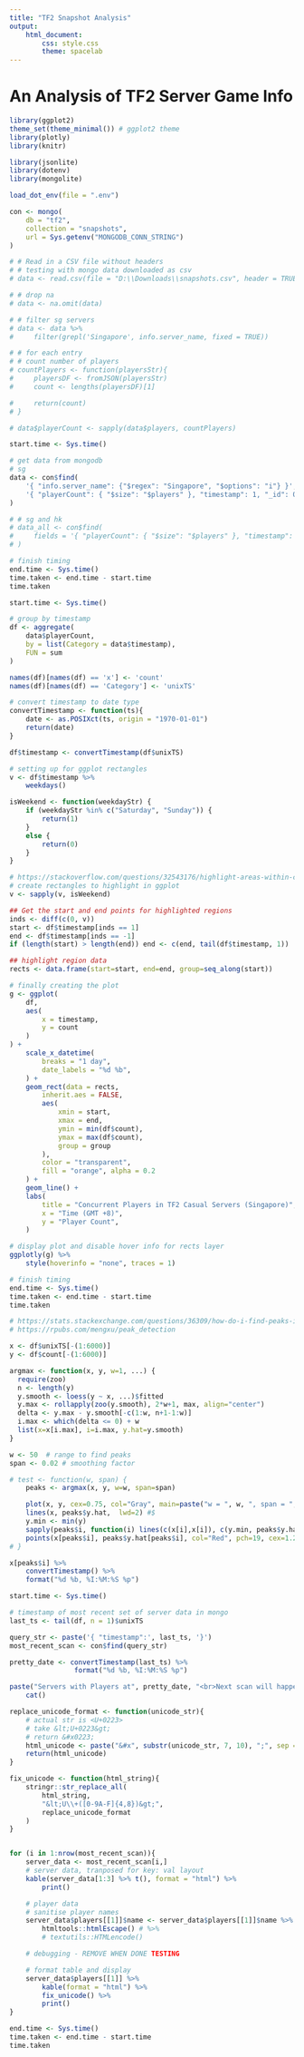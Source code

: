 ```yaml
---
title: "TF2 Snapshot Analysis"
output: 
    html_document:
        css: style.css
        theme: spacelab
---
```


<h1>An Analysis of TF2 Server Game Info</h1>

```r
library(ggplot2)
theme_set(theme_minimal()) # ggplot2 theme
library(plotly)
library(knitr)

library(jsonlite)
library(dotenv)
library(mongolite)

load_dot_env(file = ".env")

con <- mongo(
    db = "tf2",
    collection = "snapshots",
    url = Sys.getenv("MONGODB_CONN_STRING")
)
```
```r
# # Read in a CSV file without headers
# # testing with mongo data downloaded as csv
# data <- read.csv(file = "D:\\Downloads\\snapshots.csv", header = TRUE)

# # drop na
# data <- na.omit(data)

# # filter sg servers
# data <- data %>%
#     filter(grepl('Singapore', info.server_name, fixed = TRUE))

# # for each entry
# # count number of players
# countPlayers <- function(playersStr){
#     playersDF <- fromJSON(playersStr)
#     count <- lengths(playersDF)[1]

#     return(count)
# }

# data$playerCount <- sapply(data$players, countPlayers)
```

```r
start.time <- Sys.time()

# get data from mongodb
# sg
data <- con$find(
    '{ "info.server_name": {"$regex": "Singapore", "$options": "i"} }',
    '{ "playerCount": { "$size": "$players" }, "timestamp": 1, "_id": 0 }'
)

# # sg and hk
# data_all <- con$find(
#     fields = '{ "playerCount": { "$size": "$players" }, "timestamp": 1, "_id": 0 }'
# )

# finish timing
end.time <- Sys.time()
time.taken <- end.time - start.time
time.taken
```

```r

start.time <- Sys.time()

# group by timestamp
df <- aggregate(
    data$playerCount,
    by = list(Category = data$timestamp),
    FUN = sum
)

names(df)[names(df) == 'x'] <- 'count'
names(df)[names(df) == 'Category'] <- 'unixTS'

# convert timestamp to date type
convertTimestamp <- function(ts){
    date <- as.POSIXct(ts, origin = "1970-01-01")
    return(date)
}

df$timestamp <- convertTimestamp(df$unixTS)

# setting up for ggplot rectangles
v <- df$timestamp %>%
    weekdays()

isWeekend <- function(weekdayStr) {
    if (weekdayStr %in% c("Saturday", "Sunday")) {
        return(1)
    }
    else {
        return(0)
    }
}

# https://stackoverflow.com/questions/32543176/highlight-areas-within-certain-x-range-in-ggplot2
# create rectangles to highlight in ggplot
v <- sapply(v, isWeekend)

## Get the start and end points for highlighted regions
inds <- diff(c(0, v))
start <- df$timestamp[inds == 1]
end <- df$timestamp[inds == -1]
if (length(start) > length(end)) end <- c(end, tail(df$timestamp, 1))

## highlight region data
rects <- data.frame(start=start, end=end, group=seq_along(start))

# finally creating the plot
g <- ggplot(
    df,
    aes(
        x = timestamp,
        y = count
    )
) +
    scale_x_datetime(
        breaks = "1 day",
        date_labels = "%d %b",
    ) +
    geom_rect(data = rects,
        inherit.aes = FALSE,
        aes(
            xmin = start,
            xmax = end,
            ymin = min(df$count),
            ymax = max(df$count),
            group = group
        ),
        color = "transparent",
        fill = "orange", alpha = 0.2
    ) +
    geom_line() +
    labs(
        title = "Concurrent Players in TF2 Casual Servers (Singapore)",
        x = "Time (GMT +8)",
        y = "Player Count",
    )

# display plot and disable hover info for rects layer
ggplotly(g) %>%
    style(hoverinfo = "none", traces = 1)

# finish timing
end.time <- Sys.time()
time.taken <- end.time - start.time
time.taken
```

```r

# https://stats.stackexchange.com/questions/36309/how-do-i-find-peaks-in-a-dataset
# https://rpubs.com/mengxu/peak_detection

x <- df$unixTS[-(1:6000)]
y <- df$count[-(1:6000)]

argmax <- function(x, y, w=1, ...) {
  require(zoo)
  n <- length(y)
  y.smooth <- loess(y ~ x, ...)$fitted
  y.max <- rollapply(zoo(y.smooth), 2*w+1, max, align="center")
  delta <- y.max - y.smooth[-c(1:w, n+1-1:w)]
  i.max <- which(delta <= 0) + w
  list(x=x[i.max], i=i.max, y.hat=y.smooth)
}

w <- 50  # range to find peaks
span <- 0.02 # smoothing factor

# test <- function(w, span) {
    peaks <- argmax(x, y, w=w, span=span)

    plot(x, y, cex=0.75, col="Gray", main=paste("w = ", w, ", span = ", span, sep=""))
    lines(x, peaks$y.hat,  lwd=2) #$
    y.min <- min(y)
    sapply(peaks$i, function(i) lines(c(x[i],x[i]), c(y.min, peaks$y.hat[i]), col="Red", lty=2))
    points(x[peaks$i], peaks$y.hat[peaks$i], col="Red", pch=19, cex=1.25)
# }

x[peaks$i] %>% 
    convertTimestamp() %>% 
    format("%d %b, %I:%M:%S %p")
```

```r
start.time <- Sys.time()

# timestamp of most recent set of server data in mongo
last_ts <- tail(df, n = 1)$unixTS

query_str <- paste('{ "timestamp":', last_ts, '}')
most_recent_scan <- con$find(query_str)

pretty_date <- convertTimestamp(last_ts) %>% 
                format("%d %b, %I:%M:%S %p")

paste("Servers with Players at", pretty_date, "<br>Next scan will happen 3 minutes from that time") %>% 
    cat()

replace_unicode_format <- function(unicode_str){
    # actual str is <U+0223>
    # take &lt;U+0223&gt;
    # return &#x0223;
    html_unicode <- paste("&#x", substr(unicode_str, 7, 10), ";", sep = "")
    return(html_unicode)
}

fix_unicode <- function(html_string){
    stringr::str_replace_all(
        html_string,
        "&lt;U\\+([0-9A-F]{4,8})&gt;",
        replace_unicode_format
    )
}


for (i in 1:nrow(most_recent_scan)){
    server_data <- most_recent_scan[i,]
    # server data, tranposed for key: val layout
    kable(server_data[1:3] %>% t(), format = "html") %>%
        print()

    # player data
    # sanitise player names
    server_data$players[[1]]$name <- server_data$players[[1]]$name %>%
        htmltools::htmlEscape() # %>%
        # textutils::HTMLencode()

    # debugging - REMOVE WHEN DONE TESTING

    # format table and display
    server_data$players[[1]] %>%
        kable(format = "html") %>%
        fix_unicode() %>%
        print()
}

end.time <- Sys.time()
time.taken <- end.time - start.time
time.taken
```

